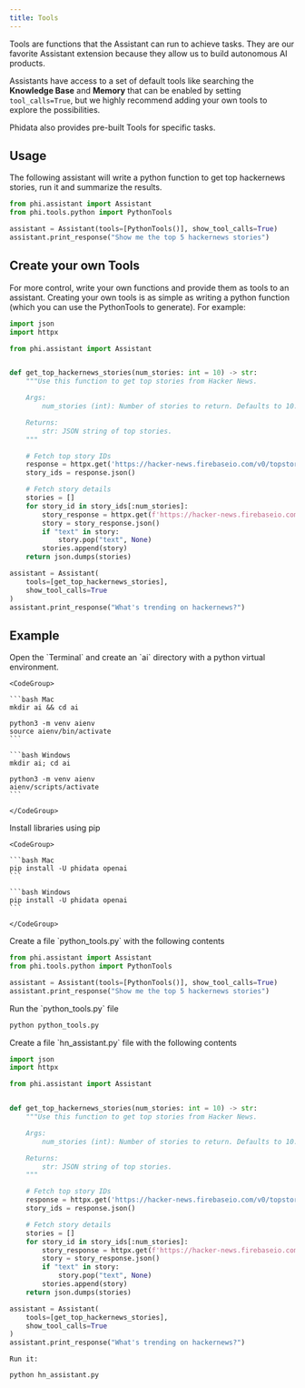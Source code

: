 ```yaml
---
title: Tools
---
```


Tools are functions that the Assistant can run to achieve tasks. They are our favorite Assistant extension because they allow us to build autonomous AI products.

Assistants have access to a set of default tools like searching the **Knowledge Base** and **Memory** that can be enabled by setting `tool_calls=True`, but we highly recommend adding your own tools to explore the possibilities.

Phidata also provides pre-built Tools for specific tasks.

## Usage

The following assistant will write a python function to get top hackernews stories, run it and summarize the results.

```python python_tools.py
from phi.assistant import Assistant
from phi.tools.python import PythonTools

assistant = Assistant(tools=[PythonTools()], show_tool_calls=True)
assistant.print_response("Show me the top 5 hackernews stories")
```

## Create your own Tools

For more control, write your own functions and provide them as tools to an assistant. Creating your own tools is as simple as writing a python function (which you can use the PythonTools to generate). For example:

```python hn_assistant.py
import json
import httpx

from phi.assistant import Assistant


def get_top_hackernews_stories(num_stories: int = 10) -> str:
    """Use this function to get top stories from Hacker News.

    Args:
        num_stories (int): Number of stories to return. Defaults to 10.

    Returns:
        str: JSON string of top stories.
    """

    # Fetch top story IDs
    response = httpx.get('https://hacker-news.firebaseio.com/v0/topstories.json')
    story_ids = response.json()

    # Fetch story details
    stories = []
    for story_id in story_ids[:num_stories]:
        story_response = httpx.get(f'https://hacker-news.firebaseio.com/v0/item/{story_id}.json')
        story = story_response.json()
        if "text" in story:
            story.pop("text", None)
        stories.append(story)
    return json.dumps(stories)

assistant = Assistant(
    tools=[get_top_hackernews_stories],
    show_tool_calls=True
)
assistant.print_response("What's trending on hackernews?")
```

## Example

<Steps>
  <Step title="Create a virtual environment">
    Open the `Terminal` and create an `ai` directory with a python virtual environment.

    <CodeGroup>

    ```bash Mac
    mkdir ai && cd ai

    python3 -m venv aienv
    source aienv/bin/activate
    ```

    ```bash Windows
    mkdir ai; cd ai

    python3 -m venv aienv
    aienv/scripts/activate
    ```

    </CodeGroup>

  </Step>
  <Step title="Install libraries">
    Install libraries using pip

    <CodeGroup>

    ```bash Mac
    pip install -U phidata openai
    ```

    ```bash Windows
    pip install -U phidata openai
    ```

    </CodeGroup>

  </Step>
  <Step title="Create an assistant with tools">
    Create a file `python_tools.py` with the following contents

```python python_tools.py
from phi.assistant import Assistant
from phi.tools.python import PythonTools

assistant = Assistant(tools=[PythonTools()], show_tool_calls=True)
assistant.print_response("Show me the top 5 hackernews stories")
```

  </Step>
  <Step title="Run the assistant">
    Run the `python_tools.py` file

```bash
python python_tools.py
```

  </Step>
  <Step title="Create your own Tool">
    Create a file `hn_assistant.py` file with the following contents

```python hn_assistant.py
import json
import httpx

from phi.assistant import Assistant


def get_top_hackernews_stories(num_stories: int = 10) -> str:
    """Use this function to get top stories from Hacker News.

    Args:
        num_stories (int): Number of stories to return. Defaults to 10.

    Returns:
        str: JSON string of top stories.
    """

    # Fetch top story IDs
    response = httpx.get('https://hacker-news.firebaseio.com/v0/topstories.json')
    story_ids = response.json()

    # Fetch story details
    stories = []
    for story_id in story_ids[:num_stories]:
        story_response = httpx.get(f'https://hacker-news.firebaseio.com/v0/item/{story_id}.json')
        story = story_response.json()
        if "text" in story:
            story.pop("text", None)
        stories.append(story)
    return json.dumps(stories)

assistant = Assistant(
    tools=[get_top_hackernews_stories],
    show_tool_calls=True
)
assistant.print_response("What's trending on hackernews?")
```

    Run it:

```bash
python hn_assistant.py
```

  </Step>
</Steps>

<Snippet file="message-us-discord.mdx" />
